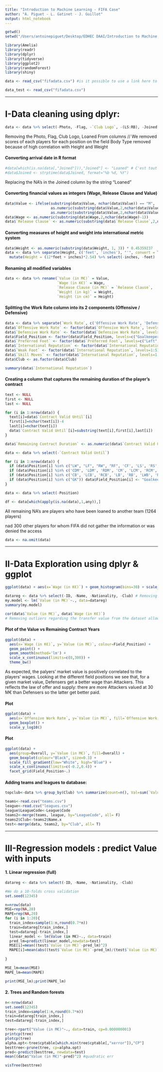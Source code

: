 ```yaml
---
title: "Introduction to Machine Learning - FIFA Case"
author: "A. Piguet - L. Gatinet - J. Guillot"
output: html_notebook
---
```


```r
getwd()
setwd("/Users/antoinepiguet/Desktop/EDHEC DAAI/Introduction to Machine Learning")
```

```r
library(Amelia)
library(readr)
library(dplyr)
library(tidyverse)
library(ggplot2)
library(randomForest)
library(shiny)
```

```r
data <- read_csv("fifadata.csv") #is it possible to use a link here to make it really easy to read in the end ?

data_test <- read_csv("fifadata.csv")
```
***
# I-Data cleaning using dplyr:

```r
data <- data %>% select(-Photo, -Flag, -`Club Logo`, -(LS:RB), -Joined, -`Loaned From`, -X1, -Special, -`Real Face`, -`Body Type`, -`Jersey Number`)
```
Removing the Photo, Flag, Club Logo, Loaned From columns // We removed scores of each players for each position on the field
Body Type removed because of high correlation with Height and Weight


#### Converting arrival date in R format
```r
#data[which(is.na(data[,"Joined"])),"Joined"] <- "Loaned" # C'est tout casse
#data$Joined <- strptime(data$Joined, format="%b %d, %Y")
```

Replacing the NA's in the Joined column by the string "Loaned"


#### Converting financial values as integers (Wage, Release Clause and Value)
```r
data$Value <- ifelse(substring(data$Value, nchar(data$Value)) == "M",
                     as.numeric(substring(data$Value,2,nchar(data$Value)-1)),
                     as.numeric(substring(data$Value,2,nchar(data$Value)-1)) / 1000)
data$Wage <- as.numeric(substring(data$Wage,2,nchar(data$Wage)-1))
data$`Release Clause` <- as.numeric(substring(data$`Release Clause`,2,nchar(data$`Release Clause`)-1))
```

#### Converting measures of height and weight into international metric system
```r
data$Weight <- as.numeric(substring(data$Weight, 1, 3)) * 0.45359237
data <- data %>% separate(Height, c('feet', 'inches'), "'", convert = TRUE) %>%
  mutate(Height = (12*feet + inches)*2.54) %>% select(-inches, -feet)
```

#### Renaming all modified variables
```r
data <- data %>% rename(`Value (in M€)` = Value,
                        `Wage (in K€)` = Wage,
                        `Release Clause (in M€)` = `Release Clause`,
                        `Weight (in kg)` = Weight,
                        `Height (in cm)` = Height)
```

#### Splitting the Work Rate column into its 2 components (Offensive / Defensive)
```r
data <- data %>% separate(`Work Rate`, c('Offensive Work Rate', 'Defensive Work Rate'), "/ ")
data$`Offensive Work Rate` <- factor(data$`Offensive Work Rate`, levels=c("Low", "Medium", 'High'))
data$`Defensive Work Rate` <- factor(data$`Defensive Work Rate`, levels=c("Low", "Medium", 'High'))
data$Field_Position <- factor(data$Field_Position, levels=c("Goalkeeper", "Defenser", 'Mitfielder', "Attack"))
data$`Preferred Foot` <- factor(data$`Preferred Foot`, levels=c("Left", "Right"))
data$`International Reputation` <- factor(data$`International Reputation`, levels=1:5)
data$`Weak Foot` <- factor(data$`International Reputation`, levels=1:5)
data$`Skill Moves` <- factor(data$`International Reputation`, levels=1:5)
data$Club <- as.factor(data$Club)

summary(data$`International Reputation`)
```

#### Creating a column that captures the remaining duration of the player's contract

```r
text <- NULL
first <- NULL
last <- NULL

for (i in 1:nrow(data)) {
  text[i]=data$`Contract Valid Until`[i] 
  first[i]=nchar(text[i])-4
  last[i]=nchar(text[i])
  data$`Contract Valid Until`[i]=substring(text[i],first[i],last[i])
}

data$`Remaining Contract Duration` <- as.numeric(data$`Contract Valid Until`) - 2018

data <- data %>% select(-`Contract Valid Until`)
```


```r
for (i in 1:nrow(data)) {
  if (data$Position[i] %in% c("LW", "LF", "RW", "RF", 'CF', 'LS', 'RS', 'ST')) data$Field_Position[i] <- "Attack"
  if (data$Position[i] %in% c('CDM', 'LDM', 'RDM', 'CM', 'LCM', 'RCM', 'CAM', 'LAM', 'RAM', 'LM', 'RM')) data$Field_Position[i] <- "Mitfielder"
  if (data$Position[i] %in% c('CB', 'LCB', 'RCB', 'LB', 'RB', 'LWB', 'RWB')) data$Field_Position[i] <- "Defenser"
  if (data$Position[i] %in% c("GK")) data$Field_Position[i] <- "Goalkeeper"
}

data <- data %>% select(-Position)
```

```r
df <- data[which(apply(is.na(data),1,any)),]
```

All remaining NA's are players who have been loaned to another team (1264 players) 

nad 300 other players for whom FIFA did not gather the information or was denied the access

```r
data <- na.omit(data)
```
***
# II-Data Exploration using dplyr & ggplot

```r
ggplot(data) + aes(x=`Wage (in K€)`) + geom_histogram(bins=30) + scale_x_log10()
```

```r
datareg <- data %>% select(-ID, -Name, -Nationality, -Club) # Removing irrelevant categorical variables for the regression
my.model <- lm(`Value (in M€)`~., data=datareg)
summary(my.model)

cor(data$`Value (in M€)`, data$`Wage (in K€)`)
# Removing outliers regarding the transfer value from the dataset allows to decrease the variance
```

#### Plot of the Value vs Remaining Contract Years
```r
ggplot(data) +
  aes(x=`Wage (in K€)`, y=`Value (in M€)`, colour=Field_Position) +
  geom_point() +
  geom_smooth(method='lm') +
  scale_x_continuous(limits=c(0,300)) +
  theme_bw()
```

As expected, the palyers' market value is positively correlated to the players' wages. Looking at the different field positions we see that, for a given market value, Defensers get a better wage than Attackers. This reflects the law of offer and supply: there are more Attackers valued at 30 M€ than Defensers so the latter get better paid.

#### Plot
```r
ggplot(data) +
  aes(x=`Offensive Work Rate`, y=`Value (in M€)`, fill=`Offensive Work Rate`) +
  geom_boxplot() +
  scale_y_log10()
```


#### Plot
```r
ggplot(data) +
  aes(group=Overall, y=`Value (in M€)`, fill=Overall) +
  geom_boxplot(colour="Black", size=0.3) +
  scale_fill_gradient(low="White", high="Blue") +
  scale_x_continuous(limits=c(-0.2,0.4)) +
  facet_grid(Field_Position~.)
```

#### Adding teams and leagues to database:
```r
topclub<-data %>% group_by(Club) %>% summarize(count=n(), Val=sum(`Value (in M€)`),) %>% arrange(desc(Val)) #TopClub by nb of player and Value in M€

teams<-read.csv("teams.csv")
league<-read.csv("leagues.csv")
league$LeagueCode<-League$Code
teams2<-merge(teams, league, by="LeagueCode", all= F)
teams2$Club<-teams2$Name.x
test<-merge(data, teams2, by="Club", all= T)
```

***

# III-Regression models : predict Value with inputs

#### 1. Linear regression (full)
```r
datareg <- data %>% select(-ID, -Name, -Nationality, -Club)

#We do a 10-folds cross validation
set.seed(12345)

n=nrow(data)
MSE=rep(NA,20)
MAPE=rep(NA,20)
for (i in 1:20){
  train_index=sample(1:n,round(0.7*n))
  train=datareg[train_index,]
  test=datareg[-train_index,]
  linear_model <- lm(Value (in M€)~., data=train)
  pred_lm=predict(linear_model,newdata=test)
  MSE[i]=mean((test$`Value (in M€)`-pred_lm)^2)
  MAPE[i]=mean(abs((test$`Value (in M€)`-pred_lm)/(test$`Value (in M€)`)))
  
}

MSE_lm=mean(MSE)
MAPE_lm=mean(MAPE)

print(MSE_lm);print(MAPE_lm)
```

#### 2. Trees and Random forests

```r
n<-nrow(data)
set.seed(12345)
train_index=sample(1:n,round(0.7*n))
train=datareg[train_index,]
test=datareg[-train_index,]

tree<-rpart("Value (in M€)"~., data=train, cp=0.000000001)
printcp(tree) 
plotcp(tree)
alpha.opt<-tree$cptable[which.min(tree$cptable[,"xerror"]),"CP"]
besttree<-prune(tree, cp=alpha.opt)
pred<-predict(besttree, newdata=test)
mean((data$"Value (in M€)"-pred)^2) #quadratic err

visTree(besttree)
```
